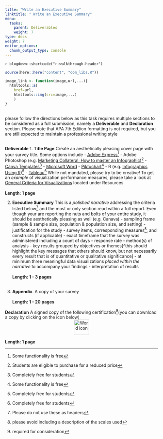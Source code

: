 ```yaml
---
title: "Write an Executive Summary"
linktitle: " Write an Executive Summary"
menu:
  tasks:
    parent: Deliverables
    weight: 7
type: docs
weight: 7
editor_options: 
  chunk_output_type: console
---
```


`r blogdown::shortcode("r-walkthrough-header")`

```r
source(here::here("content", "com_libs.R"))

image_link <- function(image,url,...){
  htmltools::a(
    href=url,
    htmltools::img(src=image,...)
    )
}
```

<style>
ul {
    margin-left: 1.5em
}
</style>

<br>
please follow the directions below as this task requires multiple sections to be considered as a full submission, namely a <b>Deliverable</b> and <b>Declaration</b> section. Please note that APA 7th Edition formatting is not required, but you are still expected to maintain a professional writing style
<br>
<br>

<b>Deliverable</b>
  1. **Title Page**
  Create an aesthetically pleasing cover page with your survey title. Some options include
    - [Adobe Express](https://www.adobe.com/express/create/infographic)[^Freemium] 
    - Adobe Photoshop (e.g. [Marketing Collateral: How to master an Infographic](https://www.adobe.com/vn_en/creativecloud/design/discover/make-infographic-in-photoshop.html))[^Discounted]
    - [Canva Templates](https://www.canva.com/cover-pages/templates/)[^Free]
    - [Microsoft Word](https://templates.office.com/en-us/papers-and-reports)
    - [Piktochart](https://piktochart.com)[^Freemium]
    - R (e.g. [Infographics Using R](https://rpubs.com/chidungkt/702513))[^Free]
    - [Tableau](https://www.tableau.com/academic/students)[^Free]
      While not mandated, please try to be creative! To get an *example* of visualization performance measures, please take a look at [General Criteria for Visualizations](/resources/look/) located under Resources <br><br>
      <b>Length: 1 page</b>

  2. **Executive Summary**
  This is a *polished narrative* addressing the criteria listed below^[Please do not use these as headers] and the most or only section read within a full report. Even though your are reporting the nuts and bolts of your entire study, it should be aesthetically pleasing as well (e.g. Canava)
    - sampling frame (sample & sample size, population & population size, and setting)
    - justification for the study
    - survey items, corresponding measures^[please avoid including a description of the scales used], and constructs (if applicable)
    - exact timeframe that the survey was administered including a count of days 
    - response rate
    - method(s) of analysis
    - key results grouped by objectives or themes[^this should highlight the key messages that others should know, but not necessarily every result that is of quantitative or qualitative significance]
    - at minimum three meaningful data visualizations *placed within the narrative* to accompany your findings
    - interpretation of results<br><br>
    <b>Length: 1 - 3 pages</b>
  <br>
  <br>
  
  3. **Appendix**. A copy of your survey<br><br>
  <b>Length: 1 - 20 pages</b>
  
<b>Declaration</b>
A signed copy of the following certification^[required for consideration](you can download a copy by clicking on the icon below)<br>
  <a target="_blank" href="/forms/edp619declaration.pdf">
  <center>
  <img src="/logos/pdf-ico.png" alt="Word icon" width="50">
  </center>
  </a>
  <b>Length: 1 page</b>
  
  
[^Free]: Completely free for students

[^Freemium]: Some functionality is free

[^Discounted]: Students are eligible to purchase for a reduced price
